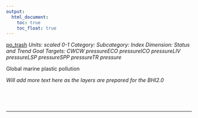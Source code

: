 ```yaml
---
output:
  html_document:
    toc: true
    toc_float: true
---
```


[po_trash](https://github.com/OHI-Science/bhi/blob/master/baltic/layers/po_trash_gl2018.csv)
*Units: scaled 0-1*
*Category:*
*Subcategory:*
*Index Dimension: Status and Trend*
*Goal Targets: CWCW pressureECO pressureICO pressureLIV pressureLSP pressureSPP pressureTR pressure*

Global marine plastic pollution

*Will add more text here as the layers are prepared for the BHI2.0*

<br>



<br>

--- 

